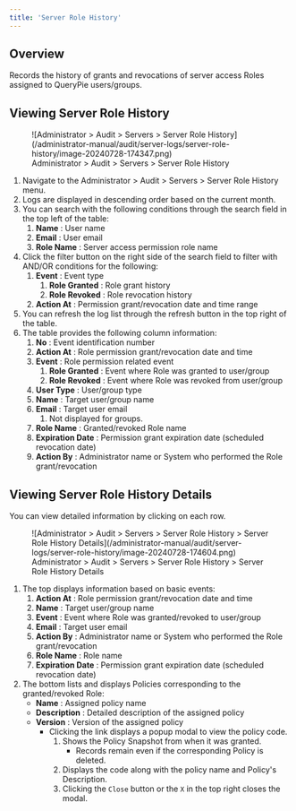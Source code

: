 ```yaml
---
title: 'Server Role History'
---
```


## Overview

Records the history of grants and revocations of server access Roles assigned to QueryPie users/groups.

## Viewing Server Role History

<figure data-layout="center" data-align="center">
![Administrator &gt; Audit &gt; Servers &gt; Server Role History](/administrator-manual/audit/server-logs/server-role-history/image-20240728-174347.png)
<figcaption>
Administrator &gt; Audit &gt; Servers &gt; Server Role History
</figcaption>
</figure>

1. Navigate to the Administrator &gt; Audit &gt; Servers &gt; Server Role History menu.
2. Logs are displayed in descending order based on the current month.
3. You can search with the following conditions through the search field in the top left of the table:
    1.  **Name**  : User name
    2.  **Email**  : User email
    3.  **Role Name**  : Server access permission role name
4. Click the filter button on the right side of the search field to filter with AND/OR conditions for the following:
    1.  **Event**  : Event type
        1.  **Role Granted**  : Role grant history
        2.  **Role Revoked**  : Role revocation history
    2.  **Action At**  : Permission grant/revocation date and time range
5. You can refresh the log list through the refresh button in the top right of the table.
6. The table provides the following column information:
    1.  **No**  : Event identification number
    2.  **Action At**  : Role permission grant/revocation date and time
    3.  **Event**  : Role permission related event
        1.  **Role Granted**  : Event where Role was granted to user/group
        2.  **Role Revoked**  : Event where Role was revoked from user/group
    4.  **User Type**  : User/group type
    5.  **Name**  : Target user/group name
    6.  **Email**  : Target user email
        1. Not displayed for groups.
    7.  **Role Name**  : Granted/revoked Role name
    8.  **Expiration Date**  : Permission grant expiration date (scheduled revocation date)
    9.  **Action By**  : Administrator name or System who performed the Role grant/revocation

## Viewing Server Role History Details

You can view detailed information by clicking on each row.

<figure data-layout="center" data-align="center">
![Administrator &gt; Audit &gt; Servers &gt; Server Role History &gt; Server Role History Details](/administrator-manual/audit/server-logs/server-role-history/image-20240728-174604.png)
<figcaption>
Administrator &gt; Audit &gt; Servers &gt; Server Role History &gt; Server Role History Details
</figcaption>
</figure>

1. The top displays information based on basic events:
    1.  **Action At**  : Role permission grant/revocation date and time
    2.  **Name**  : Target user/group name
    3.  **Event**  : Event where Role was granted/revoked to user/group
    4.  **Email**  : Target user email
    5.  **Action By**  : Administrator name or System who performed the Role grant/revocation
    6.  **Role Name**  : Role name
    7.  **Expiration Date**  : Permission grant expiration date (scheduled revocation date)
2. The bottom lists and displays Policies corresponding to the granted/revoked Role:
    *  **Name**  : Assigned policy name
    *  **Description**  : Detailed description of the assigned policy
    *  **Version**  : Version of the assigned policy
        * Clicking the link displays a popup modal to view the policy code.
            1. Shows the Policy Snapshot from when it was granted.
                * Records remain even if the corresponding Policy is deleted.
            2. Displays the code along with the policy name and Policy's Description.
            3. Clicking the `Close` button or the `X` in the top right closes the modal.


